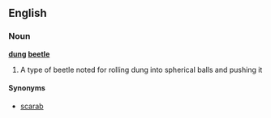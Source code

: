==English==
===Noun===
'''[[dung]] [[beetle]]'''

# A type of beetle noted for rolling dung into spherical balls and pushing it

====Synonyms====
*[[scarab]]